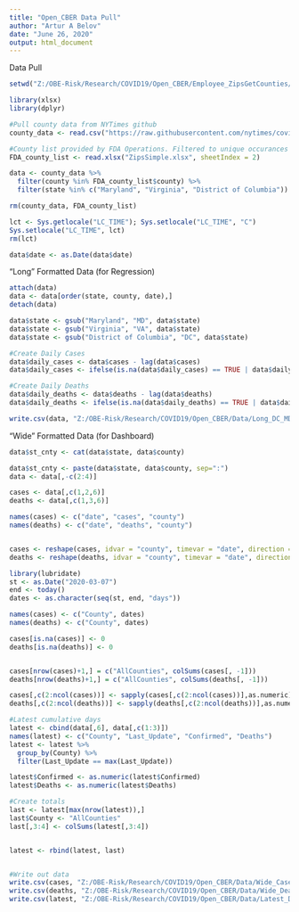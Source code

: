 ---
title: "Open_CBER Data Pull"
author: "Artur A Belov"
date: "June 26, 2020"
output: html_document
---


Data Pull

```{r}

setwd("Z:/OBE-Risk/Research/COVID19/Open_CBER/Employee_ZipsGetCounties/")

library(xlsx)
library(dplyr)

#Pull county data from NYTimes github
county_data <- read.csv("https://raw.githubusercontent.com/nytimes/covid-19-data/master/us-counties.csv", stringsAsFactors = FALSE)

#County list provided by FDA Operations. Filtered to unique occurances of county names reporting to White Oak
FDA_county_list <- read.xlsx("ZipsSimple.xlsx", sheetIndex = 2)

data <- county_data %>%
  filter(county %in% FDA_county_list$county) %>%
  filter(state %in% c("Maryland", "Virginia", "District of Columbia"))

rm(county_data, FDA_county_list)

lct <- Sys.getlocale("LC_TIME"); Sys.setlocale("LC_TIME", "C")
Sys.setlocale("LC_TIME", lct)
rm(lct)

data$date <- as.Date(data$date)

```


"Long" Formatted Data (for Regression)

```{r}

attach(data)
data <- data[order(state, county, date),]
detach(data)

data$state <- gsub("Maryland", "MD", data$state)  
data$state <- gsub("Virginia", "VA", data$state) 
data$state <- gsub("District of Columbia", "DC", data$state) 

#Create Daily Cases
data$daily_cases <- data$cases - lag(data$cases)
data$daily_cases <- ifelse(is.na(data$daily_cases) == TRUE | data$daily_cases <0, 0, data$daily_cases)

#Create Daily Deaths
data$daily_deaths <- data$deaths - lag(data$deaths)
data$daily_deaths <- ifelse(is.na(data$daily_deaths) == TRUE | data$daily_deaths <0, data$deaths, data$daily_deaths)

write.csv(data, "Z:/OBE-Risk/Research/COVID19/Open_CBER/Data/Long_DC_MD_VA.csv", row.names = F)

```


"Wide" Formatted Data (for Dashboard)

```{r}

data$st_cnty <- cat(data$state, data$county)

data$st_cnty <- paste(data$state, data$county, sep=":")
data <- data[,-c(2:4)]

cases <- data[,c(1,2,6)]
deaths <- data[,c(1,3,6)]

names(cases) <- c("date", "cases", "county")
names(deaths) <- c("date", "deaths", "county")


cases <- reshape(cases, idvar = "county", timevar = "date", direction = "wide")
deaths <- reshape(deaths, idvar = "county", timevar = "date", direction = "wide")

library(lubridate)
st <- as.Date("2020-03-07")
end <- today()
dates <- as.character(seq(st, end, "days"))

names(cases) <- c("County", dates)
names(deaths) <- c("County", dates)

cases[is.na(cases)] <- 0
deaths[is.na(deaths)] <- 0


cases[nrow(cases)+1,] = c("AllCounties", colSums(cases[, -1]))
deaths[nrow(deaths)+1,] = c("AllCounties", colSums(deaths[, -1]))

cases[,c(2:ncol(cases))] <- sapply(cases[,c(2:ncol(cases))],as.numeric)
deaths[,c(2:ncol(deaths))] <- sapply(deaths[,c(2:ncol(deaths))],as.numeric)

#Latest cumulative days
latest <- cbind(data[,6], data[,c(1:3)])
names(latest) <- c("County", "Last_Update", "Confirmed", "Deaths")
latest <- latest %>%
  group_by(County) %>%
  filter(Last_Update == max(Last_Update))

latest$Confirmed <- as.numeric(latest$Confirmed)
latest$Deaths <- as.numeric(latest$Deaths)

#Create totals
last <- latest[max(nrow(latest)),]
last$County <- "AllCounties"
last[,3:4] <- colSums(latest[,3:4])


latest <- rbind(latest, last) 


#Write out data
write.csv(cases, "Z:/OBE-Risk/Research/COVID19/Open_CBER/Data/Wide_Cases_DC_MD_VA.csv", row.names = F)
write.csv(deaths, "Z:/OBE-Risk/Research/COVID19/Open_CBER/Data/Wide_Deaths_DC_MD_VA.csv", row.names = F)
write.csv(latest, "Z:/OBE-Risk/Research/COVID19/Open_CBER/Data/Latest_DC_MD_VA.csv", row.names = F)


```


